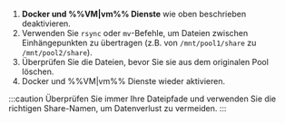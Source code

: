 1. **Docker und %%VM|vm%% Dienste** wie oben beschrieben deaktivieren.
2. Verwenden Sie `rsync` oder `mv`-Befehle, um Dateien zwischen Einhängepunkten zu übertragen (z.B. von `/mnt/pool1/share` zu `/mnt/pool2/share`).
3. Überprüfen Sie die Dateien, bevor Sie sie aus dem originalen Pool löschen.
4. Docker und %%VM|vm%% Dienste wieder aktivieren.

:::caution
Überprüfen Sie immer Ihre Dateipfade und verwenden Sie die richtigen Share-Namen, um Datenverlust zu vermeiden.
:::
